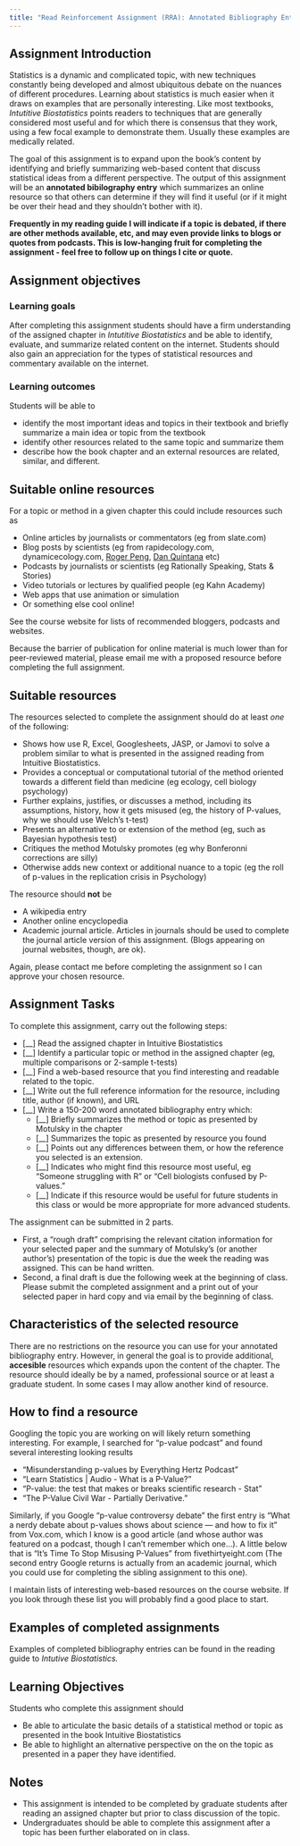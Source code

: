 ```yaml
---
title: "Read Reinforcement Assignment (RRA): Annotated Bibliography Entry for Online Resource"
---
```


## Assignment Introduction

Statistics is a dynamic and complicated topic, with new techniques constantly being developed and almost ubiquitous debate on the nuances of different procedures.  Learning about statistics is much easier when it draws on examples that are personally interesting.  Like most textbooks, *Intutitive Biostatistics* points readers to techniques that are generally considered most useful and for which there is consensus that they work, using a few focal example to demonstrate them.  Usually these examples are medically related.

The goal of this assignment is to expand upon the book's content by identifying and briefly summarizing web-based content that discuss statistical ideas from a different perspective.  The output of this assignment will be an **annotated bibilography entry** which summarizes an online resource so that others can determine if they will find it useful (or if it might be over their head and they shouldn't bother with it).

**Frequently in my reading guide I will indicate if a topic is debated, if there are other methods available, etc, and may even provide links to blogs or quotes from podcasts.  This is low-hanging fruit for completing the assignment - feel free to follow up on things I cite or quote.**  

## Assignment objectives

### Learning goals

After completing this assignment students should have a firm understanding of the assigned chapter in *Intutitive Biostatistics*  and be able to identify, evaluate, and summarize related content on the internet.  Students should also gain an appreciation for the types of statistical resources and commentary available on the internet.

### Learning outcomes

Students will be able to 

* identify the most important ideas and topics in their textbook and briefly summarize a main idea or topic from the textbook
* identify other resources related to the same topic and summarize them
* describe how the book chapter and an external resources are related, similar, and different.


## Suitable online resources

For a topic or method in a given chapter this could include resources such as

* Online articles by journalists or commentators (eg from slate.com)
* Blog posts by scientists (eg from rapidecology.com, dynamicecology.com, [Roger Peng](https://simplystatistics.org/), [Dan Quintana](https://medium.com/@dsquintana) etc)
* Podcasts by journalists or scientists (eg Rationally Speaking, Stats & Stories)
* Video tutorials or lectures by qualified people (eg Kahn Academy)
* Web apps that use animation or simulation
* Or something else cool online!

See the course website for lists of recommended bloggers, podcasts and websites.

Because the barrier of publication for online material is much lower than for peer-reviewed material, please email me with a proposed resource before completing the full assignment.  

## Suitable resources

The resources selected to complete the assignment should do at least *one* of the following:

* Shows how use R, Excel, Googlesheets, JASP, or Jamovi to solve a problem similar to what is presented in the assigned reading from Intuitive Biostatistics.
* Provides a conceptual or computational tutorial of the method oriented towards a different field than medicine (eg ecology, cell biology psychology)
* Further explains, justifies, or discusses a method, including its assumptions, history, how it gets misused (eg, the history of P-values, why we should use Welch's t-test)
* Presents an alternative to or extension of the method (eg, such as Bayesian hypothesis test)
* Critiques the method Motulsky promotes (eg why Bonferonni corrections are silly)
* Otherwise adds new context or additional nuance to a topic (eg the roll of p-values in the replication crisis in Psychology)

The resource should **not** be

* A wikipedia entry
* Another online encyclopedia 
* Academic journal article.  Articles in journals should be used to complete the journal article version of this assignment.  (Blogs appearing on journal websites, though, are ok).

Again, please contact me before completing the assignment so I can approve your chosen resource.

## Assignment Tasks

To complete this assignment, carry out the following steps:

* [__] Read the assigned chapter in Intuitive Biostatistics
* [__] Identify a particular topic or method in  the assigned chapter (eg, multiple comparisons or 2-sample t-tests)
* [__] Find a web-based resource that you find interesting and readable related to the topic.
* [__] Write out the full reference information for the resource, including title, author (if known), and URL
* [__] Write a 150-200 word annotated bibliography entry which:
  + [__] Briefly summarizes the method or topic as presented by Motulsky in the chapter
  + [__] Summarizes the topic as presented by resource you found
  + [__] Points out any differences between them, or how the reference you selected is an extension.
  + [__] Indicates who might find this resource most useful, eg "Someone struggling with R" or "Cell biologists confused by P-values."
  + [__] Indicate if this resource would be useful for future students in this class or would be more appropriate for more advanced students.
  
  
The assignment can be submitted in 2 parts. 

* First, a "rough draft" comprising the relevant citation information for your selected paper and the summary of Motulsky's (or another author's) presentation of the topic is due the week the reading was assigned.  This can be hand written.
* Second, a final draft is due the following week at the beginning of class.  Please submit the completed assignment and a print out of your selected paper in hard copy and via email by the beginning of class.

## Characteristics of the selected resource

There are no restrictions on the resource you can use for your annotated bibliography entry.  However, in general the goal is to provide additional, **accesible** resources which expands upon the content of the chapter.  The resource should ideally be by a named, professional source or at least a graduate student.  In some cases I may allow another kind of resource.

## How to find a resource

Googling the topic you are working on will likely return something interesting.  For example, I searched for "p-value podcast" and found several interesting looking results

* "Misunderstanding p-values by Everything Hertz Podcast"
* "Learn Statistics | Audio - What is a P-Value?"
* "P-value: the test that makes or breaks scientific research - Stat"
* "The P-Value Civil War - Partially Derivative."

Similarly, if you Google "p-value controversy debate" the first entry is "What a nerdy debate about p-values shows about science — and how to fix it" from Vox.com, which I know is a good article (and whose author was featured on a podcast, though I can't remember which one...).  A little below that is "It's Time To Stop Misusing P-Values" from fivethirtyeight.com  (The second entry Google returns is actually from an academic journal, which you could use for completing the sibling assignment to this one).

I maintain lists of interesting web-based resources on the course website.  If you look through these list you will probably find a good place to start.


## Examples of completed assignments

Examples of completed bibliography entries can be found in the reading guide to *Intutive Biostatistics.*

## Learning Objectives

Students who complete this assignment should

* Be able to articulate the basic details of a statistical method or topic as presented in the book Intuitive Biostatistics
* Be able to highlight an alternative perspective on the on the topic as presented in a paper they have identified.

## Notes

* This assignment is intended to be completed by graduate students after reading an assigned chapter but prior to class discussion of the topic.  
* Undergraduates should be able to complete this assignment after a topic has been further elaborated on in class.


